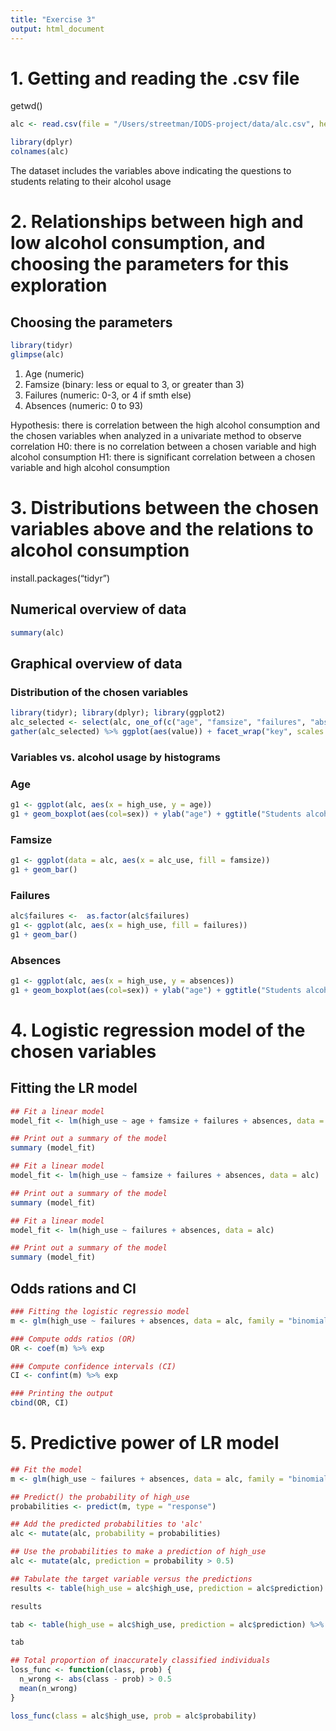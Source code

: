 ```yaml
---
title: "Exercise 3"
output: html_document
---
```


# 1. Getting and reading the .csv file
getwd()

```r
alc <- read.csv(file = "/Users/streetman/IODS-project/data/alc.csv", header = T, sep=",")
```


```r
library(dplyr)
colnames(alc)
```
The dataset includes the variables above indicating the questions to students relating to their alcohol usage


# 2. Relationships between high and low alcohol consumption, and choosing the parameters for this exploration

## Choosing the parameters

```r
library(tidyr)
glimpse(alc)
```

1. Age (numeric)
2. Famsize (binary: less or equal to 3, or greater than 3)
3. Failures (numeric: 0-3, or 4 if smth else)
4. Absences (numeric: 0 to 93)

Hypothesis: there is correlation between the high alcohol consumption and the chosen variables when analyzed in a univariate method to observe correlation
H0: there is no correlation between a chosen variable and high alcohol consumption
H1: there is significant correlation between a chosen variable and high alcohol consumption


# 3. Distributions between the chosen variables above and the relations to alcohol consumption

install.packages("tidyr")


## Numerical overview of data
```r
summary(alc)
```


## Graphical overview of data
### Distribution of the chosen variables
```r
library(tidyr); library(dplyr); library(ggplot2)
alc_selected <- select(alc, one_of(c("age", "famsize", "failures", "absences")))
gather(alc_selected) %>% ggplot(aes(value)) + facet_wrap("key", scales = "free") + geom_bar()
```

### Variables vs. alcohol usage by histograms

### Age

```r
g1 <- ggplot(alc, aes(x = high_use, y = age))
g1 + geom_boxplot(aes(col=sex)) + ylab("age") + ggtitle("Students alcohol consumption and age")
```

### Famsize
```r
g1 <- ggplot(data = alc, aes(x = alc_use, fill = famsize))
g1 + geom_bar()
```

### Failures
```r
alc$failures <-  as.factor(alc$failures)
g1 <- ggplot(alc, aes(x = high_use, fill = failures))
g1 + geom_bar()
```

### Absences
```r
g1 <- ggplot(alc, aes(x = high_use, y = absences))
g1 + geom_boxplot(aes(col=sex)) + ylab("age") + ggtitle("Students alcohol consumption and absences")
```



# 4. Logistic regression model of the chosen variables

## Fitting the LR model

```r
## Fit a linear model
model_fit <- lm(high_use ~ age + famsize + failures + absences, data = alc)

## Print out a summary of the model
summary (model_fit)
```

```r
## Fit a linear model
model_fit <- lm(high_use ~ famsize + failures + absences, data = alc)

## Print out a summary of the model
summary (model_fit)
```

```r
## Fit a linear model
model_fit <- lm(high_use ~ failures + absences, data = alc)

## Print out a summary of the model
summary (model_fit)
```


## Odds rations and CI

```r
### Fitting the logistic regressio model
m <- glm(high_use ~ failures + absences, data = alc, family = "binomial")

### Compute odds ratios (OR)
OR <- coef(m) %>% exp

### Compute confidence intervals (CI)
CI <- confint(m) %>% exp

### Printing the output
cbind(OR, CI)
```


# 5. Predictive power of LR model

```r
## Fit the model
m <- glm(high_use ~ failures + absences, data = alc, family = "binomial")

## Predict() the probability of high_use
probabilities <- predict(m, type = "response")

## Add the predicted probabilities to 'alc'
alc <- mutate(alc, probability = probabilities)

## Use the probabilities to make a prediction of high_use
alc <- mutate(alc, prediction = probability > 0.5)

## Tabulate the target variable versus the predictions
results <- table(high_use = alc$high_use, prediction = alc$prediction)

results

tab <- table(high_use = alc$high_use, prediction = alc$prediction) %>% prop.table() %>% addmargins()

tab
```

```r
## Total proportion of inaccurately classified individuals
loss_func <- function(class, prob) {
  n_wrong <- abs(class - prob) > 0.5
  mean(n_wrong)
}

loss_func(class = alc$high_use, prob = alc$probability)
```
